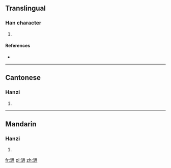==Translingual==

===Han character===
{{Han char|rn=85|rad=水|as=13|sn=16|four=3713<sub>2</sub>|canj=水卜月月 (EYBB), X水卜月月 (XEYBB)}}

# {{defn|Han|sort=水13}}

====References====
* {{Han ref|kx=0654.220|dkj=18443|dj=1065.010|hdz=31724.070|uh=6FC4|ud=28612|bh=E9F1|bd=59889}}

----

==Cantonese==

===Hanzi===
{{yue-hanzi|jyut=|y=go}}

# {{defn|lang=yue|sort=水13}}

----

==Mandarin==

===Hanzi===
{{cmn-hanzi|pin=[[guō]] ([[guo1]])|wg=kuo<sup>1</sup>}}

# {{defn|lang=cmn|sort=水13}}

[[fr:濄]]
[[pl:濄]]
[[zh:濄]]
